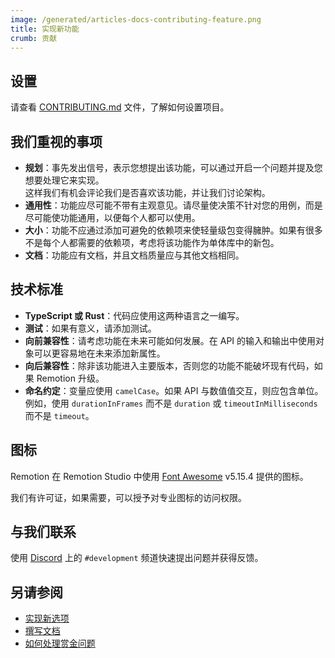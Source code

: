 ```yaml
---
image: /generated/articles-docs-contributing-feature.png
title: 实现新功能
crumb: 贡献
---
```


## 设置

请查看 [CONTRIBUTING.md](https://github.com/remotion-dev/remotion/blob/main/CONTRIBUTING.md) 文件，了解如何设置项目。

## 我们重视的事项

- **规划**：事先发出信号，表示您想提出该功能，可以通过开启一个问题并提及您想要处理它来实现。  
  这样我们有机会评论我们是否喜欢该功能，并让我们讨论架构。
- **通用性**：功能应尽可能不带有主观意见。请尽量使决策不针对您的用例，而是尽可能使功能通用，以便每个人都可以使用。
- **大小**：功能不应通过添加可避免的依赖项来使轻量级包变得臃肿。如果有很多不是每个人都需要的依赖项，考虑将该功能作为单体库中的新包。
- **文档**：功能应有文档，并且文档质量应与其他文档相同。

## 技术标准

- **TypeScript 或 Rust**：代码应使用这两种语言之一编写。
- **测试**：如果有意义，请添加测试。
- **向前兼容性**：请考虑功能在未来可能如何发展。在 API 的输入和输出中使用对象可以更容易地在未来添加新属性。
- **向后兼容性**：除非该功能进入主要版本，否则您的功能不能破坏现有代码，如果 Remotion 升级。
- **命名约定**：变量应使用 `camelCase`。如果 API 与数值值交互，则应包含单位。例如，使用 `durationInFrames` 而不是 `duration` 或 `timeoutInMilliseconds` 而不是 `timeout`。

## 图标

Remotion 在 Remotion Studio 中使用 [Font Awesome](https://fontawesome.com/) v5.15.4 提供的图标。 



我们有许可证，如果需要，可以授予对专业图标的访问权限。

## 与我们联系

使用 [Discord](https://remotion.dev/discord) 上的 `#development` 频道快速提出问题并获得反馈。

## 另请参阅

- [实现新选项](/docs/contributing/option)
- [撰写文档](/docs/contributing/docs)
- [如何处理赏金问题](/docs/contributing/bounty)


